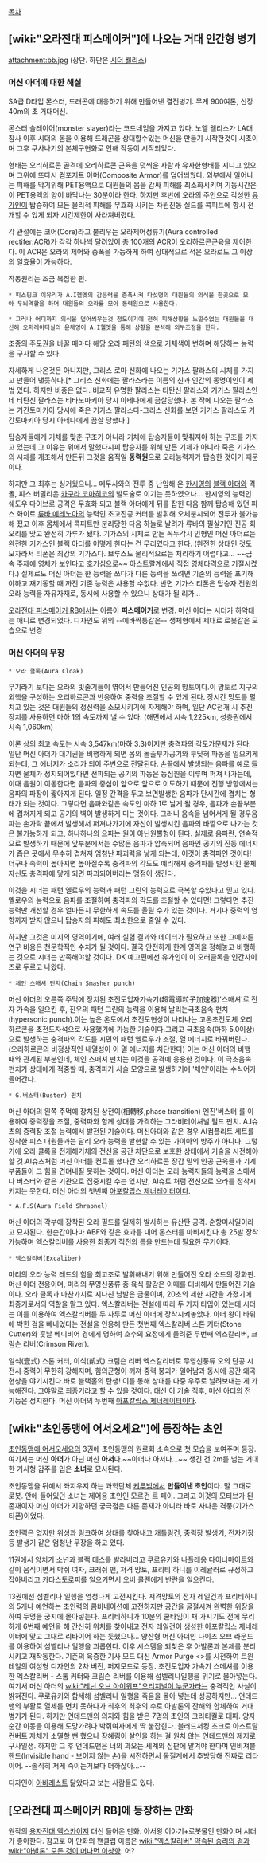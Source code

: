 [[목차]]

== [wiki:"오라전대 피스메이커"]에 나오는 거대 인간형 병기 ==
attachment:bb.jpg
(상단. 하단은 [[시더 웰리스]])

=== 머신 아더에 대한 해설 ===
SA급 D타입 몬스터, 드래곤에 대응하기 위해 만들어낸 결전병기. 무게 900여톤, 신장 40m의 초 거대머신. 

몬스터 슬레이어(monster slayer)라는 코드네임을 가지고 있다. 노엘 웰리스가 LA대참사 이후 시더의 몸을 이용해 드래곤을 상대할수있는 머신을 만들기 시작한것이 시초이며 그후 쿠사나기의 본체구현화로 인해 작동이 시작되었다.
 
형태는 오리하르콘 골격에 오리하르콘 근육을 덧씌운 사람과 유사한형태를 지니고 있으며 그위에 또다시 컴포지트 아머(Composite Armor)를 덮어씌웠다. 
외부에서 일어나는 피해를 막기위해 PET용액으로 대원들의 몸을 감싸 피해를 최소화시키며 기동시간은 이 PET용액의 양이 바닥나는 30분이라 한다. 하지만 후반에 오라의 주인으로 각성한 [[유가인]]이 탑승하여 모든 물리적 피해를 무효화 시키는 차원진동 실드를 콕피트에 항시 전개할 수 있게 되자 시간제한이 사라져버렸다.
 
각 관절에는 코어(Core)라고 불리우는 오라제어정류기(Aura controlled rectifer:ACR)가 각각 하나씩 달려있어 총 100개의 ACR이 오리하르콘근육을 제어한다. 
이 ACR은 오라의 제어와 증폭을 가능하게 하여 상대적으로 적은 오라로도 그 이상의 일효율이 가능하다.

작동원리는 조금 복잡한 편.

 * 피스핑크 이유리가 A.I헬멧의 감응력을 증폭시켜 다섯명의 대원들의 의식을 한곳으로 모아 두뇌역할을 하며 대원들의 오라를 모아 동력원으로 사용한다.

 * 그러나 어디까지 의식을 덮어씌우는것 정도이기에 전혀 피해상황을 느낄수없는 대원들을 대신해 오퍼레이터실의 윤채영이 A.I헬멧을 통해 상황을 분석해 외부조정을 한다.

조종의 주도권을 바꿀 때마다 해당 오라 패턴의 색으로 기체색이 변하며 해당하는 능력을 구사할 수 있다.

자세하게 나온것은 아니지만, 그리스 로마 신화에 나오는 기가스 팔라스의 시체를 가지고 만들어 낸듯하다.[* 그리스 신화에는 팔라스라는 이름의 신과 인간의 동명이인이 제법 있다. 하지만 비중은 없다. 비교적 유명한 팔라스는 티탄신 팔라스와 기가스 팔라스인데 티탄신 팔라스는 티타노마키아 당시 아테나에게 끔살당했다. 본 작에 나오는 팔라스는 기간토마키아 당시에 죽은 기가스 팔라스다-그리스 신화를 보면 기가스 팔라스도 기간토마키아 당시 아테나에게 끔살 당했다.]

탑승자들에게 기체를 맞춘 구조가 아니라 기체에 탑승자들이 맞춰져야 하는 구조를 가지고 있는데 그 이유는 위에서 말했다시피 탑승자를 위해 만든 기체가 아니라 죽은 기가스의 시체를 개조해서 만든뒤 그것을 움직일 '''동력원'''으로 오라능력자가 탑승한 것이기 때문이다.

하지만 그 최후는 싱거웠으니...
메두사와의 전투 중 난입해 온 [[한시영]]의 [[블랙 아더]]와 격돌, 피스 버밀리온 [[카구라 코마히코]]의 발도술로 이기는 듯하였으나... 한시영의 능력인 쉐도우 다이브로 공격은 무효화 되고 블랙 아더에게 뒤를 잡힌 다음 함께 탑승해 있던 피스 화이트 [[류바 에레노아]]의 능력인 초고진공 커터를 발휘해 오체분시되어 전투가 불가능해 졌고 이후 몸체에서 콕피트만 분리당한 다음 하늘로 날려가 류바의 필살기인 진공 회오리를 맞고 완전히 가루가 됐다.
기가스의 시체로 만든 꼭두각시 인형인 머신 아더로는 완전한 기가스인 블랙 아더를 어떻게 한다는 건 무리였다고 한다.
(완전한 상태인 것도 모자라서 티폰은 최강의 기가스다. 브루스도 물리적으로는 처리하기 어렵다고... ~~금속 주제에 영체가 보인다고 호기심으로~~ 아스트랄계에서 직접 영체타격으로 기절시켰다.)
실제로도 머신 아더는 한 능력을 쓰다가 다른 능력을 쓰려면 기존의 능력을 포기해야하고 재기동할 때 까진 기존 능력은 사용할 수없다. 반면 기가스 티폰은 탑승자 전원의 오라 능력을 자유자재로, 동시에 사용할 수 있으니 상대가 될 리가...

[[오라전대 피스메이커 RB]]에서는 이름이 '''피스메이커'''로 변경. 머신 아더는 시더가 하악대는 애니로 변경되었다. 디자인도 위의 --에바짝퉁같은-- 생체형에서 제대로 로봇같은 모습으로 변경

=== 머신 아더의 무장 ===
 * 오라 클록(Aura Cloak) 
무기라기 보다는 오라의 빗줄기들이 엮어서 만들어진 인공의 망토이다.이 망토로 지구의 외핵을 구성하는 오리하르콘과 반응하여 중력을 조절할 수 있게 된다. 장시간 망토를 펼치고 있는 것은 대원들의 정신력을 소모시키기에 자제해야 하며, 일단 AC전개 시 추진 장치를 사용하면 마하 1의 속도까지 낼 수 있다. (해면에서 시속 1,225km, 성층권에서 시속 1,060km)
 
이론 상의 최고 속도는 시속 3,547km(마하 3.3)이지만 충격파의 각도가문제가 된다. 일단 머신 아더가 대기권을 비행하게 되면 몸의 돌출부가공기와 부딪혀 파동을 일으키게 되는데, 그 에너지가 소리가 되어 주변으로 전달된다. 손끝에서 발생되는 음파를 예로 들자면 물체가 정지되어있다면 전파되는 공기의 파동은 동심원을 이루며 퍼져 나가는데, 이때 음원이 이동한다면 음파의 중심이 앞으로 앞으로 이도하기 때문에 진행 방향에서는 음파의 파장이 짧아지게 된다. 일정 간격을 두고 보면발생한 음파가 단시간에 겹치는 형태가 되는 것이다. 그렇다면 음파와같은 속도인 마하 1로 날게 될 경우, 음파가 손끝부분에 겹쳐지게 되고 공기의 벽이 발생하게 디는 것이다. 그러니 음속을 넘어서게 될 경우음파는 손가락 끝에서 발생해서 퍼져나가기에 자신이 발생시킨 음파의 바깥으로 나가는 것은 불가능하게 되고, 하나하나의 으파는 원이 아닌원뿔형이 된다. 실제로 음파란, 연속적으로 발생하기 때문에 앞부분에서는 수많은 음파가 압축되어 음파인 공기의 진동 에너지가 좁은 곳에서 무수히 겹쳐져 엄청난 파괴력을 낳게 되는데, 이것이 충격파인 것이다! 더구나 속력이 높아지면 높아질수록 충격파의 각도도 예리해져 충격파를 발생시킨 물체 자신도 충격파에 닿게 되면 파괴되어버리는 맹점이 생긴다. 
 
이것을 시더는 패턴 옐로우의 능력과 패턴 그린의 능력으로 극복할 수있다고 믿고 있다. 옐로우의 능력으로 음파를 조절하여 충격파의 각도를 조절할 수 있다면! 그렇다면 추진 능력만 개선할 경우 얼마든지 무한하게 속도를 올릴 수가 있는 것이다. 거기다 중력의 영향까지 받지 않으니 탑승자의 피해도 최소한으로 줄일 수 있다.
 
하지만 그것은 미지의 영역이기에, 여러 실험 결과와 데이터가 필요하고 또한 그에따른 연구 비용은 천문학적인 수치가 될 것이다. 
결국 안전하게 한계 영역을 정해놓고 비행하는 것으로 시더는 만족해야할 것이다.
DK 예고편에선 유가인이 이 오러클록을 인간사이즈로 두르고 나왔다.
 
 * 체인 스매셔 펀치(Chain Smasher punch) 
머신 아더의 오른쪽 주먹에 장치된 초전도입자가속기(超電導粒子加速器)'스매셔'로 전자 가속을 일으킨 후, 진우의 패턴 그린의 능력을 이용해 날리는극초음속 펀치(hypersonic punch).이는 높은 온도에서 초전도현상이 나타나는 고온초전도체 오리하르콘을 초전도자석으로 사용했기에 가능한 기술이다.그리고 극초음속(마하 5.0이상)으로 발생하는 충격파의 각도를 시민의 패턴 옐로우가 조절, 열 에너지로 바꿔버린다. (오리하르콘의 비정상적인 내열성이 이 열 에너지를 차단한다) 이는 머신 아더의 비행 때와 관계된 부분인데, 체인 스매셔 펀치는 이것을 공격에 응용한 것이다. 
이 극초음속 펀치가 상대에게 적중할 때, 충격파가 사슬 모양으로 발생하기에 '체인'이라는 수식어가 들어간다.
  
 * G.버스터(Buster) 펀치 
머신 아더의 왼쪽 주먹에 장치된 상전이(相轉移,phase transition) 엔진'버스터'를 이용하여 중력장을 조절, 중력파와 함께 상대를 가격하는 그라비테이셔널 필드 펀치. A.I슈츠의 중력장 조절 능력에서 발전된 기술이다. 머신아더와 같은 경우 AI컴플리트 세트를 장착한 피스 대원들과는 달리 오라 능력을 발현할 수 있는 가이아의 방주가 아니다. 그렇기에 오라 클록을 전개해기체의 전신을 공간 차단으로 보호한 상태에서 기술을 시전해야 할 것.AI슈츠처럼 머신 아더를 컨트롤 했다간 오리하르콘 장갑 밑의 인공 근육들과 기계 부품들이 그 힘을 견뎌내질 못하는 것이다. 머신 아더는 오라 능력자들의 능력을 스매셔나 버스터와 같은 기관으로 집중시킬 수는 있지만, AI슈트 처럼 전신으로 오라를 정착시키지는 못한다.
머신 아더의 첫번째 [[아포칼립스 제너레이터]]이다.
 
 * A.F.S(Aura Field Shrapnel) 
머신 아더의 각부에 장착된 오라 필드를 일제히 발사하는 유산탄 공격. 순항미사일이라고 묘사된다.  한순간이나마 ABF와 같은 효과를 내어 몬스터를 마비시킨다.총 25발 장착 가능하며 엑스칼리버를 사용한 최종기 직전의 틈을 만드는데 필요한  무기이다.
 
 * 엑스칼리버(Excaliber) 
마리의 오라 능력 레드의 힘을 최고조로 발휘해내기 위해 만들어진 오라 소드의 강화판. 머신 아더 전용이며, 마리의 무영신풍류 중 육식 활강은 이때를 대비해서 만들어진 기술이다. 오라 클록과 마찬가지로 지나친 남발은 금물이며, 20초의 제한 시간을 가졌기에 최종기로서의 역할을 맡고 있다. 
엑스칼리버는 전설에 따라 두 가지 타입이 있는데,시더는 이를 이용하여 엑스칼리버를 두 자루로 머신 아더에 장착시켜놓았다. 아더 왕이 바위에 박힌 검을 빼내었다는 전설을 인용해 만든 첫번째 엑스칼리버 스톤 커터(Stone Cutter)와 훗날 베디비어 경에게 명하여 호수의 요정에게 돌려준 두번째 엑스칼리버, 크림슨 리버(Crimson River).
 
일식(壹式) 스톤 커터, 이식(貳式) 크림슨 리버
엑스칼리버로 무영신풍류 오의 단공 시전시 중력이 무한히 강해지며, 힘의균형이 깨져 중력 붕괴가 일어남과 동시에 공간 왜곡 현상을 야기시킨다.바로 블랙홀의 탄생! 이를 통해 상대를 다중 우주로 날려보내는 게 가능해진다. 그야말로 최종기라고 할 수 있을 것이다. 대신 이 기술 직후, 머신 아더의 전 기능은 정지한다.
머신 아더의 두번째 [[아포칼립스 제너레이터]]이다.

== [wiki:"초인동맹에 어서오세요"]에 등장하는 초인 ==
[[초인동맹에 어서오세요]]의 3권에 초인동맹의 원로회 소속으로 첫 모습을 보여주며 등장. 여기서는 머신 '''아더'''가 아닌 머신 '''아서'''다.~~아더나 아서나...~~ 생긴 건 2m를 넘는 거대한 기사형 갑주를 입은 '''소녀'''로 묘사된다.

초인동맹을 뒤에서 좌지우지 하는 과학단체 [[케루빔]]에서 '''만들어낸 초인'''이다. 말 그대로 로봇. 안에 들어있던 소녀는 제어용 초인인 모르건 르 페이. 그리고 이것의 모티브가 된 존재이자 머신 아더가 지향하던 궁극점은 다른 존재가 아니라 바로 사나운 격풍(기가스 티폰)이었다.

초인력은 없지만 위성과 링크하여 상대를 찾아내고 개틀링건, 중력장 발생기, 전자기장 등 발생기 같은 엄청난 무장을 하고 있다.

11권에서 양치기 소년과 블랙 데스를 발라버리고 쿠로유키와 나폴레옹 다이너마이트와 같이 움직이면서 박쥐 여자, 크래쉬 맨, 저격 망토, 프리티 하니를 이레귤러로 규정하고 잡아버리고 카타스토로피를 일으키면서 오버 클랜에게 반란을 일으킨다.

13권에선 섬벨리나 일행을 엄청나게 고전시킨다. 저격망토의 전자 레일건과 프리티하니의 5개나 예언하는 초인력의 콤비네이션에 고전하지만 공간을 굴절시켜 완벽한 위장을 하여 두명을 궁지에 몰아넣는다. 프리티하니가 10분의 쿨타임이 채 가시기도 전에 무리하게 6번째 예언을 해 간신히 위치를 찾아내고 전자 레일건이 생성한 아포칼립스 제네레이터에 맞고 그대로 리타이어 하는 듯했으나... 양산형 머신 아더인 나이츠 오브 라운드를 이용하여 섬벨리나 일행을 괴롭힌다. 이후 시스템을 되찾은 후 아발론과 본체를 분리시키고 재작동한다. 기존의 육중한 기사 모드 대신 Armor Purge <<Take off>>를 시전하여 트윈테일의 여성형 디자인의 2차 버전, 퍼지모드로 등장. 초전도입자 가속기 스메셔를 이용한 엑스칼리버 - 스톰 커터와 크림슨 리버를 이용해 섬벨리나일행을 위기로 몰아넣는다. 여기서 머신 아더의 [[wiki:"레닌 오브 아이워프"오리지널이 누군가]]라는 충격적인 사실이 밝혀진다. 쿠로유키와 합세해 섬벨리나 일행을 죽음을 몰아 넣는데 성공하지만... 언데드맨의 부활로 열세를 면치 못하다가 최후의 최후의 수로 아발론의 잔해와 합체하여 거대병기가 된다. 하지만 언데드맨의 의지와 힘을 받은 7명의 초인의 크리티컬로 대파. 양자 순간 이동을 이용해 도망가려다 박쥐여자에게 딱 붙잡힌다. 블러드서킹 초크로 아스트랄 컨버트 자체가 소멸할 뻔 했으나 장혜림이 살인을 하는 걸 원치 않는 언데드맨의 제지로 구사일생. 하지만 그 후 언데드맨은 너의 과오는 세계의 심판에 맡겨야 한다며 인비져블 핸드(Invisible hand - 보이지 않는 손)을 시전하면서 물질계에서 추방당해 진짜로 리타이어.
--솔직히 저게 죽이는거보다 더하잖아...--

디자인이 [[아바레스트]] 닮았다고 보는 사람들도 있다.

== [오라전대 피스메이커 RB]에 등장하는 만화 ==
원작의 [[용자전대 엑스카이저]] 대신 들어온 만화. 아서왕 이야기+로봇물인 만화이며 시더가 좋아한다. 참고로 이 만화의 팬클럽 이름은 [[wiki:"엑스칼리버" 약속된 승리의 검]]과 [[wiki:"아발론" 모든 것이 머나먼 이상향]]. 어?
